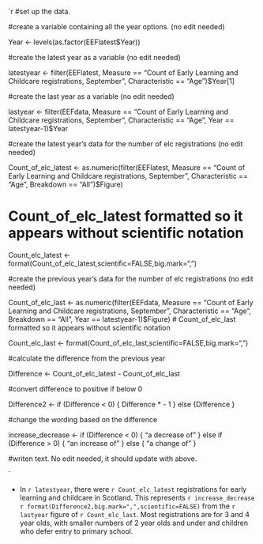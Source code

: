 


`r 
#set up the data.


#create a variable containing all the year options. (no edit needed)

Year <- levels(as.factor(EEFlatest$Year))


#create the latest year as a variable (no edit needed)

latestyear <- filter(EEFlatest, Measure == "Count of Early Learning and Childcare registrations, September",
                            Characteristic == "Age")$Year[1]


#create the last year as a variable (no edit needed)

lastyear <- filter(EEFdata, Measure == "Count of Early Learning and Childcare registrations, September",
                            Characteristic == "Age", Year == latestyear-1)$Year

#create the latest year's data for the number of elc registrations (no edit needed)

Count_of_elc_latest <- as.numeric(filter(EEFlatest, Measure == "Count of Early Learning and Childcare registrations, September",
                                      Characteristic == "Age", Breakdown == "All")$Figure)

# Count_of_elc_latest formatted so it appears without scientific notation

Count_elc_latest <- format(Count_of_elc_latest,scientific=FALSE,big.mark=",")


#create the previous year's data for the number of elc registrations (no edit needed)

Count_of_elc_last <- as.numeric(filter(EEFdata, Measure == "Count of Early Learning and Childcare registrations, September",
                                      Characteristic == "Age", Breakdown == "All", Year == latestyear-1)$Figure)
# Count_of_elc_last formatted so it appears without scientific notation

Count_elc_last <- format(Count_of_elc_last,scientific=FALSE,big.mark=",")


#calculate the difference from the previous year

Difference <- Count_of_elc_latest - Count_of_elc_last

#convert difference to positive if below 0

Difference2 <- if (Difference < 0) {
Difference * - 1
} else 
{Difference
}


#change the wording based on the difference

increase_decrease <- if (Difference < 0) {
"a decrease of"
} else if (Difference > 0) {
"an increase of"
} else {
"a change of"
}

#writen text. No edit needed, it should update with above.

`

* In `r latestyear`, there were `r Count_elc_latest` registrations for early learning and childcare in Scotland.
	This represents `r increase_decrease` `r format(Difference2,big.mark=",",scientific=FALSE)` from the `r lastyear` figure of `r Count_elc_last`.
	Most registrations are for 3 and 4 year olds, with smaller numbers of 2 year olds and under and children who defer entry to
	primary school.
	
